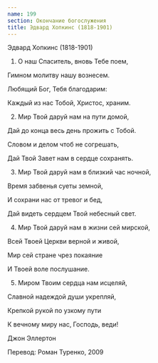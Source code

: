 ```yaml
---
name: 199
section: Окончание богослужения
title: Эдвард Хопкинс (1818-1901)
---
```

Эдвард Хопкинс (1818-1901)


1. О наш Спаситель, вновь Тебе поем,

Гимном молитву нашу вознесем.

Любящий Бог, Тебя благодарим:

Каждый из нас Тобой, Христос, храним.


2. Мир Твой даруй нам на пути домой,

Дай до конца весь день прожить с Тобой.

Словом и делом чтоб не согрешать,

Дай Твой Завет нам в сердце сохранять.


3. Мир Твой даруй нам в близкий час ночной,

Время забвенья суеты земной,

И сохрани нас от тревог и бед,

Дай видеть сердцем Твой небесный свет.


4. Мир Твой даруй нам в жизни сей мирской,

Всей Твоей Церкви верной и живой,

Мир сей стране чрез покаяние

И Твоей воле послушание.


5. Миром Твоим сердца нам исцеляй,

Славной надеждой души укрепляй,

Крепкой рукой по узкому пути

К вечному миру нас, Господь, веди!


Джон Эллертон

Перевод: Роман Туренко, 2009